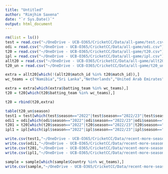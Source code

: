 ```yaml
---
title: "Untitled"
author: "Rimjhim Saxena"
date: "`r Sys.Date()`"
output: html_document
---
```


```r
rm(list = ls())
test = read.csv("~/OneDrive - UCB-O365/CricketCC/Data/all-game/test.csv")
odi = read.csv("~/OneDrive - UCB-O365/CricketCC/Data/all-game/odi.csv")
t20 = read.csv("~/OneDrive - UCB-O365/CricketCC/Data/all-game/t20.csv")
ipl = read.csv("~/OneDrive - UCB-O365/CricketCC/Data/all-game/ipl.csv")
allt20 = read.csv("~/OneDrive - UCB-O365/CricketCC/Data/all-game/allt20.csv")
t20_un = read.csv("~/OneDrive - UCB-O365/CricketCC/Data/all-game/t20_unofficial.csv")
```


```r
extra = allt20[which(!(allt20$match_id %in% t20$match_id)),]
wc_teams = c("Namibia","Sri Lanka","Netherlands","United Arab Emirates","Scotland","West Indies","Ireland","Zimbabwe","New Zealand","England","Australia","Afghanistan","India","Pakistan","South Africa","Bangladesh")

extra = extra[which(extra$batting_team %in% wc_teams),]
t20 = t20[which(t20$batting_team %in% wc_teams),]

t20 = rbind(t20,extra)
```


```r
table(t20_un$season)
test1 = test[which(test$season=="2022"|test$season=="2022/23"|test$season=="2021/22"|test$season=="2021"),]
odi1 = odi[which(odi$season=="2022"|odi$season=="2022/23"|odi$season=="2021/22"|odi$season=="2021"),]
t201 = t20[which(t20$season=="2022"|t20$season=="2022/23"|t20$season=="2021/22"|t20$season=="2021"),]
ipl1 = ipl[which(ipl$season=="2022"|ipl$season=="2022/23"|ipl$season=="2021"),]
```


```r
write.csv(test1,"~/OneDrive - UCB-O365/CricketCC/Data/recent-more-season/test.csv",row.names = F)
write.csv(odi1,"~/OneDrive - UCB-O365/CricketCC/Data/recent-more-season/odi.csv",row.names = F)
write.csv(t201,"~/OneDrive - UCB-O365/CricketCC/Data/recent-more-season/t20.csv",row.names = F)
write.csv(ipl1,"~/OneDrive - UCB-O365/CricketCC/Data/recent-more-season/ipl.csv",row.names = F)
```


```r
sample = sample[which(sample$Country %in% wc_teams),]
write.csv(sample,"~/OneDrive - UCB-O365/CricketCC/Data/recent-more-season/t20fielding.csv",row.names = F)
```


